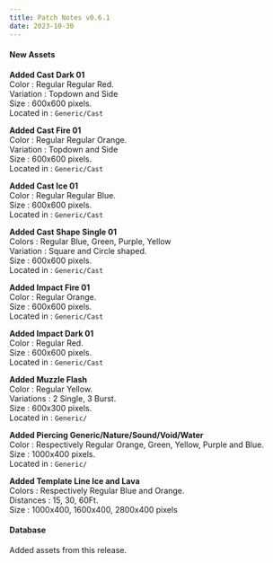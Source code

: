 ```yaml
---
title: Patch Notes v0.6.1
date: 2023-10-30
---
```


#### New Assets

**Added Cast Dark 01**  
Color : Regular Regular Red.  
Variation : Topdown and Side  
Size : 600x600 pixels.  
Located in : ``Generic/Cast``

**Added Cast Fire 01**  
Color : Regular Regular Orange.  
Variation : Topdown and Side  
Size : 600x600 pixels.  
Located in : ``Generic/Cast``

**Added Cast Ice 01**  
Color : Regular Regular Blue.  
Size : 600x600 pixels.  
Located in : ``Generic/Cast``

**Added Cast Shape Single 01**  
Colors : Regular Blue, Green, Purple, Yellow  
Variation : Square and Circle shaped.  
Size : 600x600 pixels.  
Located in : ``Generic/Cast``

**Added Impact Fire 01**  
Color : Regular Orange.  
Size : 600x600 pixels.  
Located in : ``Generic/Cast``

**Added Impact Dark 01**  
Color : Regular Red.  
Size : 600x600 pixels.  
Located in : ``Generic/Cast``

**Added Muzzle Flash**  
Color : Regular Yellow.  
Variations : 2 Single, 3 Burst.  
Size : 600x300 pixels.  
Located in : ``Generic/``

**Added Piercing Generic/Nature/Sound/Void/Water**  
Color : Respectively Regular Orange, Green, Yellow, Purple and Blue.  
Size : 1000x400 pixels.  
Located in : ``Generic/``

**Added Template Line Ice and Lava**  
Colors : Respectively Regular Blue and Orange.  
Distances : 15, 30, 60Ft.  
Size : 1000x400, 1600x400, 2800x400 pixels

#### Database

Added assets from this release.



